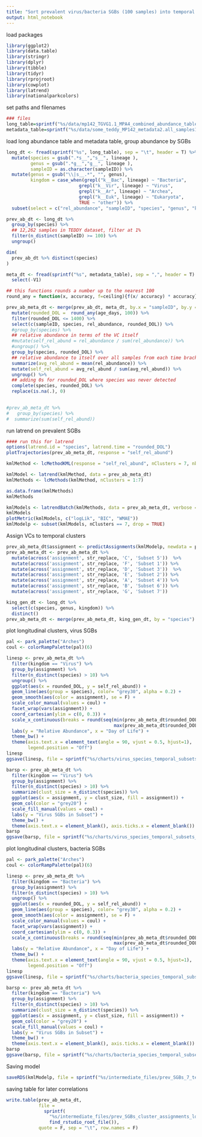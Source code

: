 ```yaml
---
title: "Sort prevalent virus/bacteria SGBs (100 samples) into temporal clusters with relative abundance"
output: html_notebook
---
```


load packages
```r
library(ggplot2)
library(data.table)
library(stringr)
library(dplyr)
library(tibble)
library(tidyr)
library(rprojroot)
library(cowplot)
library(latrend)
library(nationalparkcolors)

```

set paths and filenames
```r
### files
long_table=sprintf("%s/data/mp142_TGVG1.1_MPA4_combined_abundance_table_longform1.tsv", find_rstudio_root_file())
metadata_table=sprintf("%s/data/some_teddy_MP142_metadata2.all_samples1.delivery.csv", find_rstudio_root_file())

```

load long abundance table and metadata table, group abundance by SGBs
```r
long_dt <- fread(sprintf("%s", long_table), sep = "\t", header = T) %>%
  mutate(species = gsub(".*s__","s__", lineage ), 
         genus = gsub(".*g__","g__", lineage ),
         sampleID = as.character(sampleID)) %>%
  mutate(genus = gsub("\\|s__.*", "", genus),
         kingdom = case_when(grepl("k__Bac", lineage) ~ "Bacteria", 
                           grepl("k__Vir", lineage) ~ "Virus",
                           grepl("k__Ar", lineage) ~ "Archea",
                           grepl("k__Euk", lineage) ~ "Eukaryota",
                           TRUE ~ "other")) %>%
  subset(select = c("rel_abundance", "sampleID", "species", "genus", "kingdom"))

prev_ab_dt <- long_dt %>%
  group_by(species) %>%
  ## 12,262 samples in TEDDY dataset, filter at 1%
  filter(n_distinct(sampleID) >= 100) %>%
  ungroup()

dim(
  prev_ab_dt %>% distinct(species)
)

meta_dt <- fread(sprintf("%s", metadata_table), sep = ",", header = T) %>%
  select(-V1)

## this functions rounds a number up to the nearest 100
round_any = function(x, accuracy, f=ceiling){f(x/ accuracy) * accuracy}

prev_ab_meta_dt <- merge(prev_ab_dt, meta_dt, by.x = "sampleID", by.y = "sample") %>%
  mutate(rounded_DOL =  round_any(age_days, 100)) %>%
  filter(rounded_DOL <= 1400) %>%
  select(c(sampleID, species, rel_abundance, rounded_DOL)) %>%
  #group_by(species) %>%
  ## relative abundance in terms of the VC itself
  #mutate(self_rel_abund = rel_abundance / sum(rel_abundance)) %>%
  #ungroup() %>%
  group_by(species, rounded_DOL) %>%
  ## relative abundance to itself over all samples from each time bracket
  summarize(avg_rel_abund = mean(rel_abundance)) %>%
  mutate(self_rel_abund = avg_rel_abund / sum(avg_rel_abund)) %>%
  ungroup() %>%
  ## adding 0s for rounded_DOL where species was never detected
  complete(species, rounded_DOL) %>%
  replace(is.na(.), 0)
  
```

```r
#prev_ab_meta_dt %>%
#   group_by(species) %>%
#  summarize(sum(self_rel_abund))
```



run latrend on prevalent SGBs
```r
#### run this for latrend
options(latrend.id = "species", latrend.time = "rounded_DOL")
plotTrajectories(prev_ab_meta_dt, response = "self_rel_abund")

kmlMethod <- lcMethodKML(response = "self_rel_abund", nClusters = 7, nbRedrawing = 1)

kmlModel <- latrend(kmlMethod, data = prev_ab_meta_dt)
kmlMethods <- lcMethods(kmlMethod, nClusters = 1:7)

as.data.frame(kmlMethods)
kmlMethods

kmlModels <- latrendBatch(kmlMethods, data = prev_ab_meta_dt, verbose = FALSE)
kmlModels
plotMetric(kmlModels, c("logLik", "BIC", "WMAE"))
kmlModelp <- subset(kmlModels, nClusters == 7, drop = TRUE)
```

Assign VCs to temporal clusters

```r
prev_ab_meta_dt$assignment <- predictAssignments(kmlModelp, newdata = prev_ab_meta_dt)
prev_ab_meta_dt <- prev_ab_meta_dt %>% 
  mutate(across('assignment', str_replace, 'C', 'Subset 5'))  %>% 
  mutate(across('assignment', str_replace, 'F', 'Subset 1')) %>%
  mutate(across('assignment', str_replace, 'D', 'Subset 3'))  %>% 
  mutate(across('assignment', str_replace, 'E', 'Subset 2')) %>% 
  mutate(across('assignment', str_replace, 'A', 'Subset 4')) %>%
  mutate(across('assignment', str_replace, 'B', 'Subset 6')) %>%
  mutate(across('assignment', str_replace, 'G', 'Subset 7'))

king_gen_dt <- long_dt %>% 
  select(c(species, genus, kingdom)) %>% 
  distinct()
prev_ab_meta_dt <- merge(prev_ab_meta_dt, king_gen_dt, by = "species")
```

plot longitudinal clusters, virus SGBs
```r
pal <- park_palette("Arches")
coul <- colorRampPalette(pal)(6)

linesp <- prev_ab_meta_dt %>%
  filter(kingdom == "Virus") %>%
  group_by(assignment) %>%
  filter(n_distinct(species) > 10) %>%
  ungroup() %>%
  ggplot(aes(x = rounded_DOL, y = self_rel_abund)) +
  geom_line(aes(group = species), color= "grey30", alpha = 0.2) +
  geom_smooth(aes(color = assignment), se = F) +
  scale_color_manual(values = coul) +
  facet_wrap(vars(assignment)) +
  coord_cartesian(ylim = c(0, 0.3)) +
  scale_x_continuous(breaks = round(seq(min(prev_ab_meta_dt$rounded_DOL), 
                                        max(prev_ab_meta_dt$rounded_DOL), by = 200),1)) +
  labs(y = "Relative Abundance", x = "Day of Life") +
  theme_bw() +
  theme(axis.text.x = element_text(angle = 90, vjust = 0.5, hjust=1),
        legend.position = "Off")
linesp
ggsave(linesp, file = sprintf("%s/charts/virus_species_temporal_subsets_lines1.pdf", find_rstudio_root_file()), width = 6, height = 5)

barsp <- prev_ab_meta_dt %>%
  filter(kingdom == "Virus") %>%
  group_by(assignment) %>%
  filter(n_distinct(species) > 10) %>%
  summarize(clust_size = n_distinct(species)) %>%
  ggplot(aes(x = assignment, y = clust_size, fill = assignment)) +
  geom_col(color = "grey20") +
  scale_fill_manual(values = coul) +
  labs(y = "Virus SGBs in Subset") +
  theme_bw() +
  theme(axis.text.x = element_blank(), axis.ticks.x = element_blank())
barsp
ggsave(barsp, file = sprintf("%s/charts/virus_species_temporal_subsets_size1.pdf", find_rstudio_root_file()), width = 3, height = 3)

```


plot longitudinal clusters, bacteria SGBs
```r
pal <- park_palette("Arches")
coul <- colorRampPalette(pal)(6)

linesp <- prev_ab_meta_dt %>%
  filter(kingdom == "Bacteria") %>%
  group_by(assignment) %>%
  filter(n_distinct(species) > 10) %>%
  ungroup() %>%
  ggplot(aes(x = rounded_DOL, y = self_rel_abund)) +
  geom_line(aes(group = species), color= "grey30", alpha = 0.2) +
  geom_smooth(aes(color = assignment), se = F) +
  scale_color_manual(values = coul) +
  facet_wrap(vars(assignment)) +
  coord_cartesian(ylim = c(0, 0.3)) +
  scale_x_continuous(breaks = round(seq(min(prev_ab_meta_dt$rounded_DOL), 
                                        max(prev_ab_meta_dt$rounded_DOL), by = 200),1)) +
  labs(y = "Relative Abundance", x = "Day of Life") +
  theme_bw() +
  theme(axis.text.x = element_text(angle = 90, vjust = 0.5, hjust=1),
        legend.position = "Off")
linesp
ggsave(linesp, file = sprintf("%s/charts/bacteria_species_temporal_subsets_lines1.pdf", find_rstudio_root_file()), width = 6, height = 5)

barsp <- prev_ab_meta_dt %>%
  filter(kingdom == "Bacteria") %>%
  group_by(assignment) %>%
  filter(n_distinct(species) > 10) %>%
  summarize(clust_size = n_distinct(species)) %>%
  ggplot(aes(x = assignment, y = clust_size, fill = assignment)) +
  geom_col(color = "grey20") +
  scale_fill_manual(values = coul) +
  labs(y = "Virus SGBs in Subset") +
  theme_bw() +
  theme(axis.text.x = element_blank(), axis.ticks.x = element_blank())
barsp
ggsave(barsp, file = sprintf("%s/charts/bacteria_species_temporal_subsets_size1.pdf", find_rstudio_root_file()), width = 3, height = 3)

```

Saving model
```r
saveRDS(kmlModelp, file = sprintf("%s/intermediate_files/prev_SGBs_7_temp_subsets_model_abundance2.rda", find_rstudio_root_file()))
```

saving table for later correlations
```r
write.table(prev_ab_meta_dt, 
            file = 
              sprintf(
                "%s/intermediate_files/prev_SGBs_cluster_assignments_long_abundance.tsv",
                find_rstudio_root_file()), 
            quote = F, sep = "\t", row.names = F)
```




